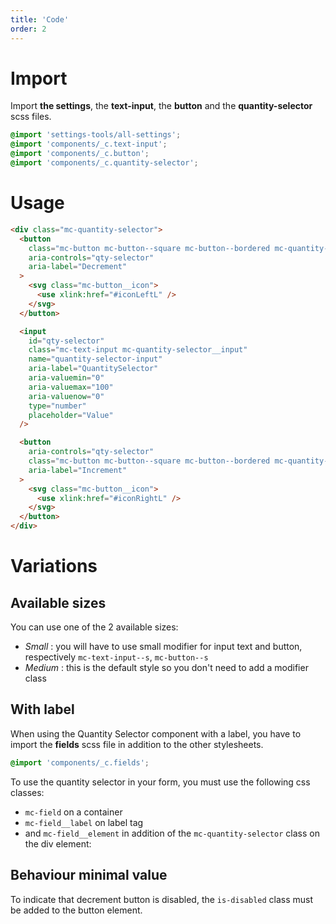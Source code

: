```yaml
---
title: 'Code'
order: 2
---
```


# Import

Import **the settings**, the **text-input**, the **button** and the **quantity-selector** scss files.

```scss
@import 'settings-tools/all-settings';
@import 'components/_c.text-input';
@import 'components/_c.button';
@import 'components/_c.quantity-selector';
```

# Usage

```html
<div class="mc-quantity-selector">
  <button
    class="mc-button mc-button--square mc-button--bordered mc-quantity-selector__button-left"
    aria-controls="qty-selector"
    aria-label="Decrement"
  >
    <svg class="mc-button__icon">
      <use xlink:href="#iconLeftL" />
    </svg>
  </button>

  <input
    id="qty-selector"
    class="mc-text-input mc-quantity-selector__input"
    name="quantity-selector-input"
    aria-label="QuantitySelector"
    aria-valuemin="0"
    aria-valuemax="100"
    aria-valuenow="0"
    type="number"
    placeholder="Value"
  />

  <button
    aria-controls="qty-selector"
    class="mc-button mc-button--square mc-button--bordered mc-quantity-selector__button-right"
    aria-label="Increment"
  >
    <svg class="mc-button__icon">
      <use xlink:href="#iconRightL" />
    </svg>
  </button>
</div>
```

<Preview path="basic" />

# Variations

## Available sizes

You can use one of the 2 available sizes:

- _Small_ : you will have to use small modifier for input text and button, respectively `mc-text-input--s`, `mc-button--s`
- _Medium_ : this is the default style so you don't need to add a modifier class

<Preview path="basic" />

## With label

When using the Quantity Selector component with a label, you have to import the **fields** scss file in addition to the other stylesheets.

```scss
@import 'components/_c.fields';
```

To use the quantity selector in your form, you must use the following css classes:

- `mc-field` on a container
- `mc-field__label` on label tag
- and `mc-field__element` in addition of the `mc-quantity-selector` class on the div element:

<Preview path="with-label" />

## Behaviour minimal value

To indicate that decrement button is disabled, the `is-disabled` class must be added to the button element.

<Preview path="minimal" />
